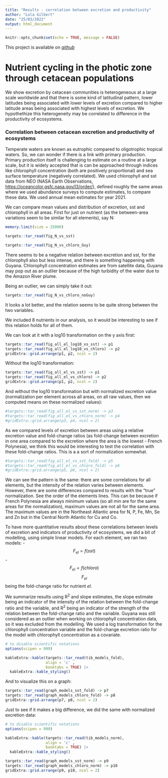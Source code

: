 ```yaml
---
title: "Results - correlation between excretion and productivity"
author: "Lola Gilbert"
date: "25/03/2022"
output: html_document
---
```


```r
knitr::opts_chunk$set(echo = TRUE, message = FALSE)
```

This project is available on 
_[github](https://github.com/Lola-san/Cetacean.excretion.global.git)_

# Nutrient cycling in the photic zone through cetacean populations

We show excretion by cetacean communities is heterogeneous at a large scale worldwide and that there is some kind of latitudinal pattern, lower latitudes being associated with lower levels of excretion compared to higher latitude areas being associated with highest levels of excretion. We hypothethize this heterogeneity may be correlated to difference in the productivity of ecosystems. 

### Correlation between cetacean excretion and productivity of ecosystems

Temperate waters are known as eutrophic compared to oligotrophic tropical waters. So, we can wonder if there is a link with primary production. Primary production itself is challenging to estimate on a routine at a large scale, but it is widely accepted that is can be approached through indices like chlorophyll concentration (both are positively proportional) and sea surface temperature (negatively correlated). We used chlorophyll and sst data from NEO (NASA Earth Observations, [https://oceancolor.gsfc.nasa.gov/l3/order/](https://oceancolor.gsfc.nasa.gov/l3/order/)), defined roughly the same areas where we used abundance surveys to compute estimates, to compare these data. 
We used annual mean estimates for year 2021. 

We can compare mean values and distribution of excretion, sst and chlorophyll in all areas. First for just on nutrient (as the between-area variations seem to be similar for all elements), say N:

```r
memory.limit(size = 25000)

targets::tar_read(fig_N_vs_sst)
```

```r
targets::tar_read(fig_N_vs_chloro_Guy)
```

There seems to be a negative relation between excretion and sst, for the chlorophyll also but less intense, and there is something happening with Guyana. Chlorophyll concentration esitmates are from satellite data, Guyana may pop out as an outlier because of the high turbidity of the water due to the Amazon River plume. 

Being an outlier, we can simply take it out: 

```r
targets::tar_read(fig_N_vs_chloro_noGuy)
```

It looks a lot better, and the relation seems to be quite strong between the two variables. 

We included 8 nutrients in our analysis, so it would be interesting to see if this relation holds for all of them. 

We can look at it with a log10 transformation on the y axis first: 

```r
targets::tar_read(fig_all_el_log10_vs_sst) -> p1
targets::tar_read(fig_all_el_log10_vs_chloro) -> p2
gridExtra::grid.arrange(p1, p2, ncol = 2)
```

Without the log10 transformation: 

```r
targets::tar_read(fig_all_el_vs_sst) -> p1
targets::tar_read(fig_all_el_vs_chloro) -> p2
gridExtra::grid.arrange(p1, p2, ncol = 2)
```

And without the log10 transformation but with normalized excretion value (normalization per element across all areas, on all raw values, then we computed means on these normalized values): 

```r
#targets::tar_read(fig_all_el_vs_sst_norm) -> p3
#targets::tar_read(fig_all_el_vs_chloro_norm) -> p4
#gridExtra::grid.arrange(p3, p4, ncol = 2)
```

As we compared levels of excretion between areas using a relative excretion value and fold-change ratios (as fold-change between excretion in one area compared to the excretion where the area is the lowest - French Polynesia), we think this would be interesting to test the correlation with these fold-change ratios. This is a a sort of normalization somewhat. 

```r
#targets::tar_read(fig_all_el_vs_sst_fold) -> p5
#targets::tar_read(fig_all_el_vs_chloro_fold) -> p6
#gridExtra::grid.arrange(p5, p6, ncol = 2)
```

We can see the pattern is the same: there are some correlations for all elements, but the intensity of the relation varies between elements. However, there are some differences compared to results with the "true" normalization. See the order of the elements lines. This can be because if French Polynesia are always minimum values (so all min are for the same areas for the normalization), maximum values are not all for the same area. The maximum values are in the Northeast Atlantic area for N, P, Fe, Mn, Se and Zn but in the Central North Atlantic for Cu and Co. 

To have more quantitative results about these correlations between levels of excretion and indicators of productivity of ecosystems, we did a bit of modelling, using simple linear models. For each element, we ran two models: 
- $$ F_{el} = f(sst)$$
- $$ F_{el} = f(chloro)$$
$$F_{el}$$ being the fold-change ratio for nutrient *el*. 

We summarize results using R^2^ and slope estimates, the slope estimate being an indicator of the intensity of the relation between the fold-change ratio and the variable, and R^2^ being an indicator of the strength of the relation between the fold-change ratio and the variable. Guyana was still considered as an outlier when working on chlorophyll concentration data, so it was excluded from the modelling. We used a log transformation for the chlorophyll concentration variable and the fold-change excretion ratio for the model with chlorophyll concentration as a covariate. 

```r
# to disable scientific notations
options(scipen = 999)

kableExtra::kable(targets::tar_read(tib_models_fold), 
                  align = 'c' , 
                  booktabs = TRUE) |>
  kableExtra::kable_styling()
```

And to visualize this on a graph: 

```r
targets::tar_read(graph_models_sst_fold) -> p7
targets::tar_read(graph_models_chloro_fold) -> p8
gridExtra::grid.arrange(p7, p8, ncol = 2)
```

Just to see if it makes a big difference, we did the same with normalized excretion data:

```r
# to disable scientific notations
options(scipen = 999)

kableExtra::kable(targets::tar_read(tib_models_norm), 
                  align = 'c' , 
                  booktabs = TRUE) |>
  kableExtra::kable_styling()
```

```r
targets::tar_read(graph_models_sst_norm) -> p9
targets::tar_read(graph_models_chloro_norm) -> p10
gridExtra::grid.arrange(p9, p10, ncol = 2)
```